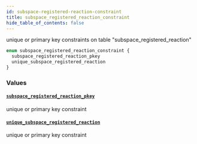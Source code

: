 ```yaml
---
id: subspace-registered-reaction-constraint
title: subspace_registered_reaction_constraint
hide_table_of_contents: false
---
```


unique or primary key constraints on table "subspace_registered_reaction"

```graphql
enum subspace_registered_reaction_constraint {
  subspace_registered_reaction_pkey
  unique_subspace_registered_reaction
}
```

### Values

#### [`subspace_registered_reaction_pkey`](#)

unique or primary key constraint

#### [`unique_subspace_registered_reaction`](#)

unique or primary key constraint
